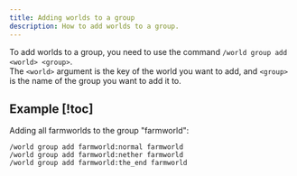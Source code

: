 ```yaml
---
title: Adding worlds to a group
description: How to add worlds to a group.
---
```


To add worlds to a group, you need to use the command `/world group add <world> <group>`.  
The `<world>` argument is the key of the world you want to add, and `<group>` is the name of the group you want to add it to.

## Example [!toc]

Adding all farmworlds to the group "farmworld":

```
/world group add farmworld:normal farmworld
/world group add farmworld:nether farmworld
/world group add farmworld:the_end farmworld
```
